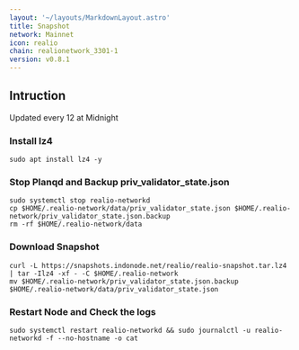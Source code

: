 ```yaml
---
layout: '~/layouts/MarkdownLayout.astro'
title: Snapshot
network: Mainnet
icon: realio
chain: realionetwork_3301-1
version: v0.8.1
---
```

## Intruction
Updated every 12 at Midnight

### Install lz4
```
sudo apt install lz4 -y
```

### Stop Planqd and Backup priv_validator_state.json
```
sudo systemctl stop realio-networkd
cp $HOME/.realio-network/data/priv_validator_state.json $HOME/.realio-network/priv_validator_state.json.backup
rm -rf $HOME/.realio-network/data
```

### Download Snapshot
```
curl -L https://snapshots.indonode.net/realio/realio-snapshot.tar.lz4 | tar -Ilz4 -xf - -C $HOME/.realio-network
mv $HOME/.realio-network/priv_validator_state.json.backup $HOME/.realio-network/data/priv_validator_state.json
```

### Restart Node and Check the logs

```
sudo systemctl restart realio-networkd && sudo journalctl -u realio-networkd -f --no-hostname -o cat
```

